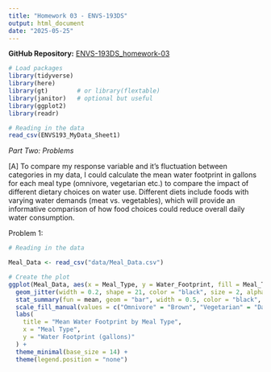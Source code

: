 ```yaml
---
title: "Homework 03 - ENVS-193DS"
output: html_document
date: "2025-05-25"
---
```


**GitHub Repository:** [ENVS-193DS_homework-03](https://github.com/mmakigill/ENVS-193DS_homework-03)

```r
# Load packages
library(tidyverse)
library(here)
library(gt)        # or library(flextable)
library(janitor)   # optional but useful
library(ggplot2)
library(readr)

# Reading in the data
read_csv(ENVS193_MyData_Sheet1)

```

*Part Two: Problems*

[A] To compare my response variable and it's fluctuation between categories in my data, I could calculate the mean water footprint in gallons for each meal type (omnivore, vegetarian etc.) to compare the impact of different dietary choices on water use. Different diets include foods with varying water demands (meat vs. vegetables), which will provide an informative comparison of how food choices could reduce overall daily water consumption.

Problem 1:
```r

# Reading in the data

Meal_Data <- read_csv("data/Meal_Data.csv")

# Create the plot
ggplot(Meal_Data, aes(x = Meal_Type, y = Water_Footprint, fill = Meal_Type)) +
  geom_jitter(width = 0.2, shape = 21, color = "black", size = 2, alpha = 0.6) +  # show individual data points
  stat_summary(fun = mean, geom = "bar", width = 0.5, color = "black", position = position_dodge(0.9)) +
  scale_fill_manual(values = c("Omnivore" = "Brown", "Vegetarian" = "Dark Green", "Vegan" = "Light Blue", "Pescatarian" = "Coral", "Carnivore" = "Red")) +
  labs(
    title = "Mean Water Footprint by Meal Type",
    x = "Meal Type",
    y = "Water Footprint (gallons)"
  ) +
  theme_minimal(base_size = 14) +
  theme(legend.position = "none")


```
